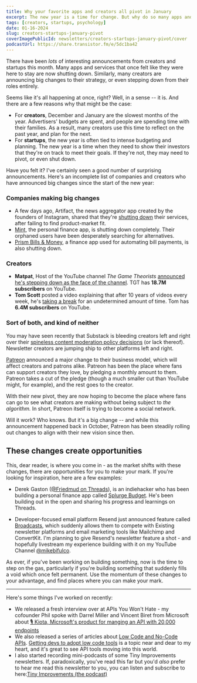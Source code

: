 ```yaml
---
title: Why your favorite apps and creators all pivot in January
excerpt: The new year is a time for change. But why do so many apps and creators pivot in January? We explore the psychology behind the new year's pivot.
tags: [creators, startups, psychology]
date: 01-16-2024
slug: creators-startups-january-pivot
coverImagePublicId: newsletters/creators-startups-january-pivot/cover
podcastUrl: https://share.transistor.fm/e/5dc1ba42
---
```


There have been _lots_ of interesting announcements from creators and startups this month. Many apps and services that once felt like they were here to stay are now shutting down. Similarly, many creators are announcing big changes to their strategy, or even stepping down from their roles entirely.

Seems like it's all happening at once, right? Well, in a sense -- it is. And there are a few reasons why that might be the case:

- For **creators**, December and January are the slowest months of the year. Advertisers' budgets are spent, and people are spending time with their families. As a result, many creators use this time to reflect on the past year, and plan for the next.
- For **startups**, the new year is often tied to intense budgeting and planning. The new year is a time when they need to show their investors that they're on track to meet their goals. If they're not, they may need to pivot, or even shut down.

Have you felt it? I've certainly seen a good number of surprising announcements. Here's an incomplete list of companies and creators who have announced big changes since the start of the new year:

### Companies making big changes

- A few days ago, Artifact, the news aggregator app created by the founders of Instagram, shared that they're [shutting down](https://medium.com/artifact-news/shutting-down-artifact-1e70de46d419) their services, after failing to find product-market fit.
- [Mint](https://www.mint.com), the personal finance app, is shutting down completely. Their orphaned users have been desperately searching for alternatives.
- [Prism Bills & Money](https://prism.com), a finance app used for automating bill payments, is also shutting down.

### Creators

- **Matpat**, Host of the YouTube channel _The Game Theorists_ [announced he's stepping down as the face of the channel](https://youtu.be/8R1_TqU68yo?si=1PQEWufTl_letIcO). TGT has **18.7M subscribers** on YouTube.
- **Tom Scott** posted a video explaining that after 10 years of videos every week, he's [taking a break](https://youtu.be/7DKv5H5Frt0?si=2W-72NhfIviI0TI5) for an undetermined amount of time. Tom has **6.4M subscribers** on YouTube.

### Sort of both, and kind of neither

You may have seen recently that Substack is bleeding creators left and right over their [spineless content moderation policy decisions](https://mashable.com/article/why-are-people-leaving-substack-content-moderation-controversy) (or lack thereof). Newsletter creators are jumping ship to other platforms left and right.

[Patreon](https://news.patreon.com/articles/patreon-reimagined) announced a major change to their business model, which will affect creators and patrons alike. Patreon has been the place where fans can support creators they love, by pledging a monthly amount to them. Patreon takes a cut of the pledge (though a much smaller cut than YouTube might, for example), and the rest goes to the creator.

With their new pivot, they are now hoping to become the place where fans can go to see what creators are making without being subject to _the algorithm._ In short, Patreon itself is trying to become a social network.

Will it work? Who knows. But it's a big change -- and while this announcement happened back in October, Patreon has been steadily rolling out changes to align with their new vision since then.

## These changes create opportunities

This, dear reader, is where you come in - as the market shifts with these changes, there are opportunities for you to make your mark. If you're looking for inspiration, here are a few examples:

- Derek Gaston ([@Friedmud on Threads](https://threads.net/@friedmud)), is an indiehacker who has been building a personal finance app called [Splurge Budget](https://splurgebudget.com/). He's been building out in the open and sharing his progress and learnings on Threads.

- Developer-focused email platform Resend just announced feature called [Broadcasts](https://resend.com/blog/send-marketing-emails-with-resend-broadcasts), which suddenly allows them to compete with Existing newsletter platforms and email marketing tools like Mailchimp and ConvertKit. I'm planning to give Resend's newsletter feature a shot - and hopefully livestream my experience building with it on my YouTube Channel [@mikebifulco](https://youtube.com/@mikebifulco).

As ever, if you've been working on building something, now is the time to step on the gas, particularly if you're building something that suddenly fills a void which once felt permanent. Use the momentum of these changes to your advantage, and find places where you can make your mark.

---

Here's some things I've worked on recently:

- We released a fresh interview over at APIs You Won't Hate - my cofounder Phil spoke with Darrel Miller and Vincent Biret from Microsoft about [🎙️ Kiota, Microsoft's product for manging an API with 20,000 endpoints](https://apisyouwonthate.com/podcast/microsoft-kiota-graph-api-darrel-miller-vincent-biret/)
- We also released a series of articles about [Low Code and No-Code APIs](https://apisyouwonthate.com/newsletter/low-code-no-code-apis/). [Getting devs to adopt low code tools](https://mikebifulco.com/posts/devs-its-okay-to-use-no-code-tools) is a topic near and dear to my heart, and it's great to see API tools moving into this world.
- I also started recording mini-podcasts of some Tiny Improvements newsletters. If, paradoxically, you've read this far but you'd _also_ prefer to hear me read this newsletter to you, you can listen and subscribe to here:[Tiny Improvements (the podcast)](https://tinyimprovements.transistor.fm/)
